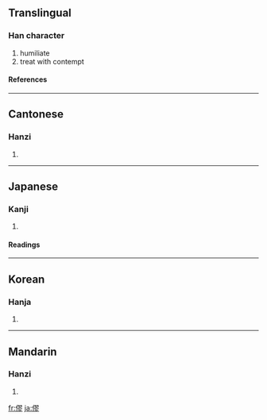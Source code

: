 ==Translingual==
===Han character===
{{Han char|rn=9|rad=人|as=11|sn=13|four=2722<sub>2</sub>|canj=人尸一竹 (OSMH)}}
# humiliate
# treat with contempt
====References====
{{Han ref|kx=0115.230|dkj=01051|dj=0246.110|hdz=10215.080|uh=50C7|ud=20679|bh=B6CE|bd=46798}}
----
==Cantonese==
===Hanzi===
{{yue-hanzi|jyut=|y=luk6}}
# {{defn|Cantonese}}
----
==Japanese==
===Kanji===
{{ja-kanji|grade=|rs=人11}}
# {{defn|Japanese}}
====Readings====
{{ja-readings|on=[[りく]] (riku), [[ろく]] (roku), [[る]] (ru)|kun=[[はじ]] (haji), [[はずかしめる]] (hazukashimeru)}}
----
==Korean==
===Hanja===
{{ko-hanja|hangeul=륙|rv=ryuk|mr=ryuk}}
# {{defn|Korean}}
----
==Mandarin==
===Hanzi===
{{cmn-hanzi|pin=[[lù]] ([[lu4]]), [[tuí]] ([[tui2]])|wg=lu<sup>4</sup>, t'ui<sup>2</sup>}}
# {{defn|Mandarin}}

[[fr:僇]]
[[ja:僇]]